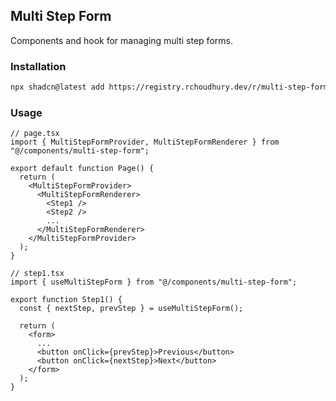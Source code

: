 ## Multi Step Form
Components and hook for managing multi step forms.

### Installation
```bash
npx shadcn@latest add https://registry.rchoudhury.dev/r/multi-step-form
```

### Usage
```typescriptreact
// page.tsx
import { MultiStepFormProvider, MultiStepFormRenderer } from "@/components/multi-step-form";

export default function Page() {
  return (
    <MultiStepFormProvider>
      <MultiStepFormRenderer>
        <Step1 />
        <Step2 />
        ...
      </MultiStepFormRenderer>
    </MultiStepFormProvider>
  );
}

// step1.tsx
import { useMultiStepForm } from "@/components/multi-step-form";

export function Step1() {
  const { nextStep, prevStep } = useMultiStepForm();

  return (
    <form>
      ...
      <button onClick={prevStep}>Previous</button>
      <button onClick={nextStep}>Next</button>
    </form>
  );
}
```
